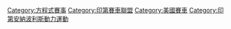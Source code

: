 {{Commons cat|Indianapolis 500}}
{{Cat main|印第安納波利斯500}}

[[Category:方程式賽事|Category:方程式賽事]]
[[Category:印第賽車聯盟|Category:印第賽車聯盟]]
[[Category:美國賽車|Category:美國賽車]]
[[Category:印第安納波利斯動力運動|Category:印第安納波利斯動力運動]]